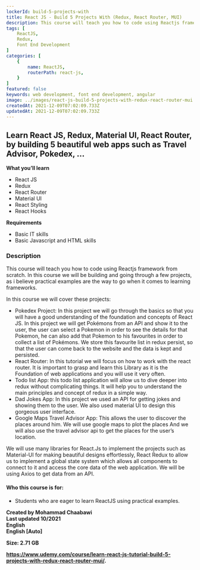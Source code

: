 ```yaml
---
lockerId: build-5-projects-with
title: React JS - Build 5 Projects With (Redux, React Router, MUI)
description: This course will teach you how to code using Reactjs framework from scratch.‌ In this course we will be building and going through a few projects, as i believe practical examples are the way to go when it comes to learning frameworks
tags: [
	ReactJS,
	Redux,
	Font End Development
]
categories: [
    {
        name: ReactJS,
        routerPath: react-js,
    }
]
featured: false
keywords: web development, font end development, angular
image: ../images/react-js-build-5-projects-with-redux-react-router-mui.jpg
createdAt: 2021-12-09T07:02:09.733Z
updatedAt: 2021-12-09T07:02:09.733Z
---
```


## **Learn React JS, Redux, Material UI, React Router, by building 5 beautiful web apps such as Travel Advisor, Pokedex, …**

**What you’ll learn**

-   React JS
-   Redux
-   React Router
-   Material UI
-   React Styling
-   React Hooks

**Requirements**

-   Basic IT skills
-   Basic Javascript and HTML skills

### **Description**

‌This course will teach you how to code using Reactjs framework from scratch.‌ In this course we will be building and going through a few projects, as i believe practical examples are the way to go when it comes to learning frameworks.

In this course we will cover these projects:

-   Pokedex Project: In this project we will go through the basics so that you will have a good understanding of the foundation and concepts of React JS. In this project we will get Pokémons from an API and show it to the user, the user can select a Pokemon in order to see the details for that Pokemon, he can also add that Pokemon to his favourites in order to collect a list of Pokémons. We store this favourite list in redux persist, so that the user can come back to the website and the data is kept and persisted.
-   React Router: In this tutorial we will focus on how to work with the react router. It is important to grasp and learn this Library as it is the Foundation of web applications and you will use it very often.
-   ‌Todo list App: this todo list application will allow us to dive deeper into redux without complicating things. It will help you to understand the main principles and concept of redux in a simple way.
-   Dad Jokes App: In this project we used an API for getting jokes and showing them to the user. We also used material UI to design this gorgeous user interface.
-   Google Maps Travel Advisor App: This allows the user to discover the places around him. We will use google maps to plot the places And we will also use the travel advisor api to get the places for the user’s location.

‌We will use many libraries for React.Js to implement the projects such as Material-UI for making beautiful designs effortlessly, React Redux to allow us to implement a global state system which allows all components to connect to it and access the core data of the web application. We will be using Axios to get data from an API.

#### **Who this course is for:**

-   Students who are eager to learn ReactJS using practical examples.

**Created by Mohammad Chaabawi**  
**Last updated 10/2021**  
**English**  
**English \[Auto\]**

**Size: 2.71 GB**

<DownloadBTN link="https://installyourfiles.com/build5projectswith" />

**https://www.udemy.com/course/learn-react-js-tutorial-build-5-projects-with-redux-react-router-mui/.**
